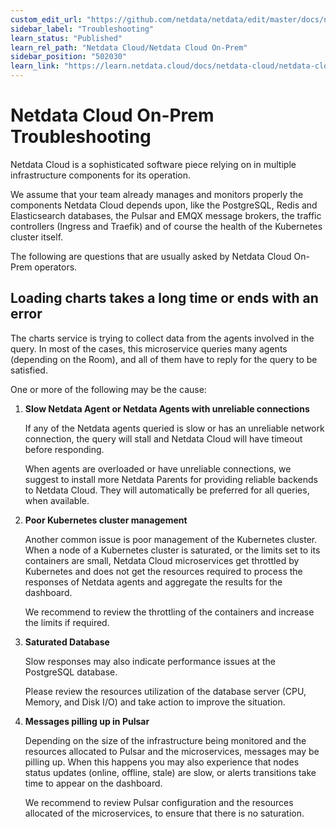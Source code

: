 ```yaml
---
custom_edit_url: "https://github.com/netdata/netdata/edit/master/docs/netdata-cloud/netdata-cloud-on-prem/troubleshooting.md"
sidebar_label: "Troubleshooting"
learn_status: "Published"
learn_rel_path: "Netdata Cloud/Netdata Cloud On-Prem"
sidebar_position: "502030"
learn_link: "https://learn.netdata.cloud/docs/netdata-cloud/netdata-cloud-on-prem/troubleshooting"
---
```


# Netdata Cloud On-Prem Troubleshooting

Netdata Cloud is a sophisticated software piece relying on in multiple infrastructure components for its operation.

We assume that your team already manages and monitors properly the components Netdata Cloud depends upon, like the PostgreSQL, Redis and Elasticsearch databases, the Pulsar and EMQX message brokers, the traffic controllers (Ingress and Traefik) and of course the health of the Kubernetes cluster itself.

The following are questions that are usually asked by Netdata Cloud On-Prem operators.

## Loading charts takes a long time or ends with an error

The charts service is trying to collect data from the agents involved in the query. In most of the cases, this microservice queries many agents (depending on the Room), and all of them have to reply for the query to be satisfied.

One or more of the following may be the cause:

1. **Slow Netdata Agent or Netdata Agents with unreliable connections**

   If any of the Netdata agents queried is slow or has an unreliable network connection, the query will stall and Netdata Cloud will have timeout before responding.

   When agents are overloaded or have unreliable connections, we suggest to install more Netdata Parents for providing reliable backends to Netdata Cloud. They will automatically be preferred for all queries, when available.

2. **Poor Kubernetes cluster management**

   Another common issue is poor management of the Kubernetes cluster. When a node of a Kubernetes cluster is saturated, or the limits set to its containers are small, Netdata Cloud microservices get throttled by Kubernetes and does not get the resources required to process the responses of Netdata agents and aggregate the results for the dashboard.

   We recommend to review the throttling of the containers and increase the limits if required.

3. **Saturated Database**

   Slow responses may also indicate performance issues at the PostgreSQL database.

   Please review the resources utilization of the database server (CPU, Memory, and Disk I/O) and take action to improve the situation.

4. **Messages pilling up in Pulsar**

   Depending on the size of the infrastructure being monitored and the resources allocated to Pulsar and the microservices, messages may be pilling up. When this happens you may also experience that nodes status updates (online, offline, stale) are slow, or alerts transitions take time to appear on the dashboard.

   We recommend to review Pulsar configuration and the resources allocated of the microservices, to ensure that there is no saturation.
